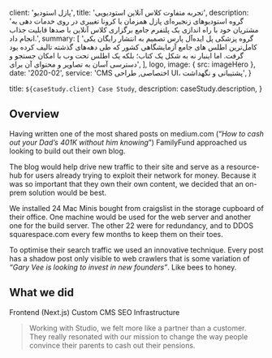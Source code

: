 
  client: 'پازل استودیو',
  title: 'تجربه متفاوت کلاس آنلاین استودیویی',
  description:
    'گروه استودیوهای زنجیره‌ای پازل همزمان با کرونا تغییری در روی خدمات دهی به مشتریان خود با راه اندازی یک پلتفرم جامع برگزاری کلاس آنلاین با صدها قابلیت جذاب انجام داد.',
  summary: [
    'گروه پزشکی پل ایده‌آل پارس تصمیم به انتشار رایگان یکی کامل‌ترین اطلس های جامع آزمایشگاهی کشور که طی دهه‌های گذشته تالیف کرده بود گرفت. اما اینبار نه به شکل یک کتاب؛ بلکه یک اطلس تحت وب با امکان جستجو و دسترسی آسان به تصاویر و محتوای آن برای',
  ],
  logo,
  image: { src: imageHero },
  date: '2020-02',
  service: 'CMS اختصاصی, طراحی UI، پشتیبانی و نگهداشت',
}

  title: `${caseStudy.client} Case Study`,
  description: caseStudy.description,
}

## Overview

Having written one of the most shared posts on medium.com (“_How to cash out your Dad’s 401K without him knowing_”) FamilyFund approached us looking to build out their own blog.

The blog would help drive new traffic to their site and serve as a resource-hub for users already trying to exploit their network for money. Because it was so important that they own their own content, we decided that an on-prem solution would be best.

We installed 24 Mac Minis bought from craigslist in the storage cupboard of their office. One machine would be used for the web server and another one for the build server. The other 22 were for redundancy, and to DDOS squarespace.com every few months to keep them on their toes.

To optimise their search traffic we used an innovative technique. Every post has a shadow post only visible to web crawlers that is some variation of _“Gary Vee is looking to invest in new founders”_. Like bees to honey.

## What we did

<TagList>
  <TagListItem>Frontend (Next.js)</TagListItem>
  <TagListItem>Custom CMS</TagListItem>
  <TagListItem>SEO</TagListItem>
  <TagListItem>Infrastructure</TagListItem>
</TagList>

<Blockquote
  author={{ name: 'Debra Fiscal', role: 'CEO of FamilyFund' }}
  image={{ src: imageDebraFiscal }}
>
  Working with Studio, we felt more like a partner than a customer. They really
  resonated with our mission to change the way people convince their parents to
  cash out their pensions.
</Blockquote>

<StatList>
  <StatListItem value="25%" label="Less traffic" />
  <StatListItem value="10x" label="Page load times" />
  <StatListItem value="15%" label="Higher infra costs" />
  <StatListItem value="$1.2M" label="Legal fees" />
</StatList>
